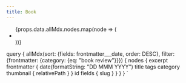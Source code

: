 ```yaml
---
title: Book
---
```


<ul style={{listStyleType: 'none'}}>
  {props.data.allMdx.nodes.map(node => (
    <li key={node.id}>
      <Excerpt data={node} />
    </li>
  ))}
</ul>

  query {
  allMdx(sort: {fields: frontmatter___date, order: DESC}, filter: {frontmatter: {category: {eq: "book review"}}}) {
    nodes {
      excerpt
      frontmatter {
        date(formatString: "DD MMM YYYY")
        title
        tags
        category
        thumbnail {
          relativePath
        }
      }
      id
      fields {
        slug
      }
    }
  }
}
`
